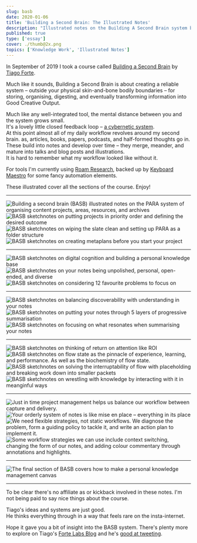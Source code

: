 ```yaml
---
slug: basb
date: 2020-01-06
title: 'Building a Second Brain: The Illustrated Notes'
description: "Illustrated notes on the Building A Second Brain system by Tiago Forte"
published: true
type: ['essay']
cover: ./thumb@2x.png
topics: ['Knowledge Work', 'Illustrated Notes']
---
```


In September of 2019 I took a course called <a href='https://www.buildingasecondbrain.com'>Building a Second Brain</a> by <a href='https://twitter.com/fortelabs'>Tiago Forte</a>.

Much like it sounds, Building a Second Brain is about creating a reliable system – outside your physical skin-and-bone bodily boundaries – for storing, organising, digesting, and eventually transforming information into Good Creative Output. 


Much like any well-integrated tool, the mental distance between you and the system grows small.  
It's a lovely little closed feedback loop – <a href="https://en.wikipedia.org/wiki/Cybernetics">a cybernetic system</a>.  
At this point almost all of my daily workflow revolves around my second brain. as, articles, books, papers, podcasts, and half-formed thoughts go in.  
These build into notes and develop over time – they merge, meander, and mature into talks and blog posts and illustrations.  
It is hard to remember what my workflow looked like without it.

For tools I'm currently using <a href="https://roamresearch.com/">Roam Research</a>, backed up by <a href="https://www.keyboardmaestro.com/main/">Keyboard Maestro</a> for some fancy automation elements.

These illustrated cover all the sections of the course. Enjoy!

---

<Image src="https://res.cloudinary.com/dg3gyk0gu/image/upload/c_scale,f_auto,q_100,w_1200/v1586173192/maggieappleton.com/basb/Basb1-4_2x.jpg" alt="Building a second brain (BASB) illustrated notes on the PARA system of organising content projects, areas, resources, and archives" />

<Image src="https://res.cloudinary.com/dg3gyk0gu/image/upload/c_scale,f_auto,q_100,w_1200/v1586173190/maggieappleton.com/basb/Basb1-2_2x.jpg" alt="BASB sketchnotes on putting projects in priority order and defining the desired outcome" />

<Image src="https://res.cloudinary.com/dg3gyk0gu/image/upload/c_scale,f_auto,q_100,w_1200/v1586173188/maggieappleton.com/basb/Basb1-1_2x.jpg" alt="BASB sketchnotes on wiping the slate clean and setting up PARA as a folder structure" />

<Image src="https://res.cloudinary.com/dg3gyk0gu/image/upload/c_scale,f_auto,q_100,w_1200/v1586173189/maggieappleton.com/basb/Basb1-3_2x.jpg" alt="BASB sketchnotes on creating metaplans before you start your project" />

---

<Image src="https://res.cloudinary.com/dg3gyk0gu/image/upload/c_scale,f_auto,q_100,w_1200/v1586173064/maggieappleton.com/basb/Basb2-1_2x.jpg" alt="BASB sketchnotes on digital cognition and building a personal knowledge base" />

<Image src="https://res.cloudinary.com/dg3gyk0gu/image/upload/c_scale,f_auto,q_100,w_1200/v1586173065/maggieappleton.com/basb/Basb2-2_2x.jpg" alt="BASB sketchnotes on your notes being unpolished, personal, open-ended, and diverse" />

<Image src="https://res.cloudinary.com/dg3gyk0gu/image/upload/c_scale,f_auto,q_100,w_1200/v1586173061/maggieappleton.com/basb/Basb2-3_2x.jpg" alt="BASB sketchnotes on considering 12 favourite problems to focus on" />

---

<Image src="https://res.cloudinary.com/dg3gyk0gu/image/upload/c_scale,f_auto,q_100,w_1200/v1586172896/maggieappleton.com/basb/Basb3-1_2x.jpg" alt="BASB sketchnotes on balancing discoverability with understanding in your notes" />

<Image src="https://res.cloudinary.com/dg3gyk0gu/image/upload/c_scale,f_auto,q_100,w_1200/v1586172898/maggieappleton.com/basb/Basb3-2_2x.jpg" alt="BASB sketchnotes on putting your notes through 5 layers of progressive summarisation" />

<Image src="https://res.cloudinary.com/dg3gyk0gu/image/upload/c_scale,f_auto,q_100,w_1200/v1586172894/maggieappleton.com/basb/Basb3-3_2x.jpg" alt="BASB sketchnotes on focusing on what resonates when summarising your notes" />

---

<Image src="https://res.cloudinary.com/dg3gyk0gu/image/upload/c_scale,f_auto,q_100,w_1200/v1586172982/maggieappleton.com/basb/Basb4-1_2x.jpg" alt="BASB sketchnotes on thinking of return on attention like ROI" />

<Image src="https://res.cloudinary.com/dg3gyk0gu/image/upload/c_scale,f_auto,q_100,w_1200/v1586172879/maggieappleton.com/basb/Basb4-2_2x.jpg" alt="BASB sketchnotes on flow state as the pinnacle of experience, learning, and performance. As well as the biochemistry of flow state." />

<Image src="https://res.cloudinary.com/dg3gyk0gu/image/upload/c_scale,f_auto,q_100,w_1200/v1586172878/maggieappleton.com/basb/Basb4-3_2x.jpg" alt="BASB sketchnotes on solving the interruptability of flow with placeholding and breaking work down into smaller packets" />

<Image src="https://res.cloudinary.com/dg3gyk0gu/image/upload/c_scale,f_auto,q_100,w_1200/v1586172879/maggieappleton.com/basb/Basb4-4_2x.jpg" alt="BASB sketchnotes on wrestling with knowledge by interacting with it in meanginful ways" />

---

<Image src="https://res.cloudinary.com/dg3gyk0gu/image/upload/c_scale,f_auto,q_100,w_1200/v1586172864/maggieappleton.com/basb/Basb5-1_2x.jpg" alt="Just in time project management helps us balance our workflow between capture and delivery." />

<Image src="https://res.cloudinary.com/dg3gyk0gu/image/upload/c_scale,f_auto,q_100,w_1200/v1586172865/maggieappleton.com/basb/Basb5-2_2x.jpg" alt="Your orderly system of notes is like mise en place – everything in its place" />

<Image src="https://res.cloudinary.com/dg3gyk0gu/image/upload/c_scale,f_auto,q_100,w_1200/v1586172873/maggieappleton.com/basb/Basb5-4_2x.jpg" alt="We need flexible strategies, not static workflows. We diagnose the problem, form a guiding policy to tackle it, and write an action plan to implement it. " />

<Image src="https://res.cloudinary.com/dg3gyk0gu/image/upload/c_scale,f_auto,q_100,w_1200/v1586172866/maggieappleton.com/basb/Basb5-3_2x.jpg" alt="Some workflow strategies we can use include context switching, changing the form of our notes, and adding colour commentary through annotations and highlights." />

---

<Image src="https://res.cloudinary.com/dg3gyk0gu/image/upload/c_scale,f_auto,q_100,w_1200/v1586172858/maggieappleton.com/basb/Basb6-1_2x.jpg" alt="The final section of BASB covers how to make a personal knowledge management canvas" />

---
To be clear there's no affiliate as or kickback involved in these notes. 
I'm not being paid to say nice things about the course.  

Tiago's ideas and systems are just good.  
He thinks everything through in a way that feels rare on the insta-internet.

Hope it gave you a bit of insight into the BASB system.
There's plenty more to explore on Tiago's <a href="https://praxis.fortelabs.co/">Forte Labs Blog</a> and he's <a href="https://twitter.com/fortelabs">good at tweeting</a>.